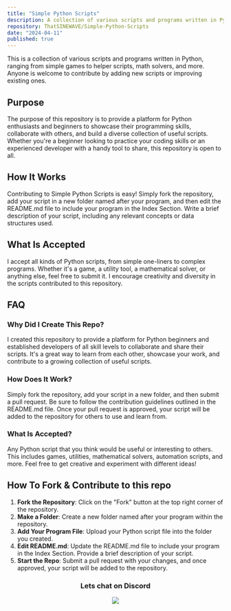 ```yaml
---
title: "Simple Python Scripts"
description: A collection of various scripts and programs written in Python to help beginners and enthusiasts make their first contributions
repository: ThatSINEWAVE/Simple-Python-Scripts
date: "2024-04-11"
published: true
---
```


This is a collection of various scripts and programs written in Python, ranging from simple games to helper scripts, math solvers, and more.
Anyone is welcome to contribute by adding new scripts or improving existing ones.

## Purpose

The purpose of this repository is to provide a platform for Python enthusiasts and beginners to showcase their programming skills, collaborate with others, and build a diverse collection of useful scripts.
Whether you're a beginner looking to practice your coding skills or an experienced developer with a handy tool to share, this repository is open to all.

## How It Works

Contributing to Simple Python Scripts is easy! Simply fork the repository, add your script in a new folder named after your program, and then edit the README.md file to include your program in the Index Section.
Write a brief description of your script, including any relevant concepts or data structures used.

## What Is Accepted

I accept all kinds of Python scripts, from simple one-liners to complex programs.
Whether it's a game, a utility tool, a mathematical solver, or anything else, feel free to submit it.
I encourage creativity and diversity in the scripts contributed to this repository.

## FAQ

### Why Did I Create This Repo?

I created this repository to provide a platform for Python beginners and established developers of all skill levels to collaborate and share their scripts.
It's a great way to learn from each other, showcase your work, and contribute to a growing collection of useful scripts.

### How Does It Work?

Simply fork the repository, add your script in a new folder, and then submit a pull request.
Be sure to follow the contribution guidelines outlined in the README.md file.
Once your pull request is approved, your script will be added to the repository for others to use and learn from.

### What Is Accepted?

Any Python script that you think would be useful or interesting to others.
This includes games, utilities, mathematical solvers, automation scripts, and more.
Feel free to get creative and experiment with different ideas!

## How To Fork & Contribute to this repo

1. **Fork the Repository**: Click on the "Fork" button at the top right corner of the repository.
2. **Make a Folder**: Create a new folder named after your program within the repository.
3. **Add Your Program File**: Upload your Python script file into the folder you created.
4. **Edit README.md**: Update the README.md file to include your program in the Index Section. Provide a brief description of your script.
5. **Start the Repo**: Submit a pull request with your changes, and once approved, your script will be added to the repository.

<div align="center">

### Lets chat on Discord

[![](https://dcbadge.vercel.app/api/server/zjjKSV8wFf)](https://discord.gg/zjjKSV8wFf)

</div>